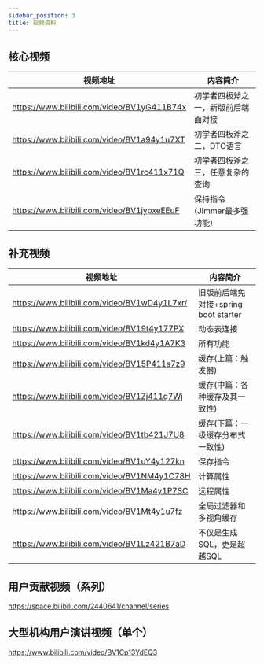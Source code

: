 ```yaml
---
sidebar_position: 3
title: 视频资料
---
```


## 核心视频

|视频地址|内容简介|
|-------|------|
|https://www.bilibili.com/video/BV1yG411B74x|初学者四板斧之一，新版前后端面对接|
|https://www.bilibili.com/video/BV1a94y1u7XT|初学者四板斧之二，DTO语言|
|https://www.bilibili.com/video/BV1rc411x71Q|初学者四板斧之三，任意复杂的查询|
|https://www.bilibili.com/video/BV1jypxeEEuF|保持指令(Jimmer最多强功能)|

## 补充视频
|视频地址|内容简介|
|-------|------|
|https://www.bilibili.com/video/BV1wD4y1L7xr/|旧版前后端免对接+spring boot starter|
|https://www.bilibili.com/video/BV19t4y177PX|动态表连接|易|无|
|https://www.bilibili.com/video/BV1kd4y1A7K3|所有功能|中|从0.3开始|
|https://www.bilibili.com/video/BV15P411s7z9|缓存(上篇：触发器)|
|https://www.bilibili.com/video/BV1Zj411q7Wj|缓存(中篇：各种缓存及其一致性)|
|https://www.bilibili.com/video/BV1tb421J7U8|缓存(下篇：一级缓存分布式一致性)|
|https://www.bilibili.com/video/BV1uY4y127kn|保存指令|
|https://www.bilibili.com/video/BV1NM4y1C78H|计算属性|
|https://www.bilibili.com/video/BV1Ma4y1P7SC|远程属性|
|https://www.bilibili.com/video/BV1Mt4y1u7fz|全局过滤器和多视角缓存|
|https://www.bilibili.com/video/BV1Lz421B7aD|不仅是生成SQL，更是超越SQL|

## 用户贡献视频（系列）

https://space.bilibili.com/2440641/channel/series

## 大型机构用户演讲视频（单个）

https://www.bilibili.com/video/BV1Cp13YdEQ3